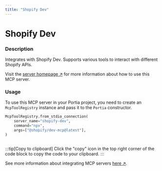 ```yaml
---
title: "Shopify Dev"
---
```

<!-- WARNING: This file is auto-generated by generate_tool_docs.py. Do not edit manually. -->


# Shopify Dev

### Description

Integrates with Shopify Dev. Supports various tools to interact with different Shopify APIs.

Visit the [server homepage ↗](https://github.com/shopify/dev-mcp) for more information about how to use this MCP server.

### Usage

To use this MCP server in your Portia project, you need to create an `McpToolRegistry` instance and pass it to the `Portia` constructor.

```python
McpToolRegistry.from_stdio_connection(
    server_name="shopify-dev",
    command="npx",
    args=["@shopify/dev-mcp@latest"],
)
                    
```

:::tip[Copy to clipboard]
Click the "copy" icon in the top right corner of the code block to copy the code to your clipboard.
:::

See more information about integrating MCP servers [here ↗](/mcp-servers).

